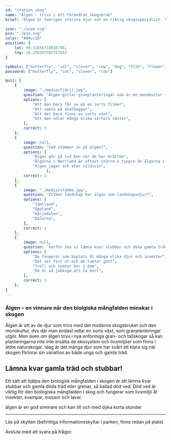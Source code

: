 ```yaml
---
id: "station_skog"
name: "Älgen - trivs i ett förändrat skogsbruk"
brief: "Älgen är Sveriges största djur och en riktig skogsspecialist. Visste du att älgen har ett väl utvecklat luktsinne men ser ganska dåligt?"

icon: "./icon.svg"
pin: "./pin.svg"
color: "#84cc16"
position: {
    lat: 59.32856718038798,
    lng: 18.106597592787843
}

symbols: ["butterfly", "cat", "clover", "cow", "dog", "fish", "flower", "fox", "frog"]
password: ["butterfly", "cat", "clover", "cow"]

quiz: [
    {
        image: "./media/fjäril.jpg",
        question: "Älgen gillar granplanteringar som är en monokultur - vad innebär det?",
        options: [
            "Att man bara får se på en sorts filmer",
            "Att samla på skalbaggar",
            "Att det bara finns en sorts växt",
            "Att man odlar många olika sorters växter",
        ],
        correct: 3
    },
    {
        image: null,
        question: "Vad stämmer in på älgen?",
        options: [
            "Älgar går på två ben när de har bråttom",
            "Älgarna i Norrland är oftast större o tyngre än älgarna i södra Sverige",
            "Älgen jagar och äter vildsvin",
                  ],
        correct: 2
    },
    {
        image: "./media/stubbe.jpg",
        question: "Vilket landskap har älgen som landskapsdjur?",
        options: [
            "Jämtland",
            "Uppland",
            "Härjedalen",
            "Dalarna",
        ],
        correct: 1
    },
    {
        image: null,
        question: "Varför ska vi lämna kvar stubbar och döda gamla träd när vi avverkar skog?",
        options: [
            "De fungerar som boplats åt många olika djur och insekter",
            "Det ser fint ut och de luktar gott",
            "Troll och tomtar bor i dem",
            "De är så jobbiga att ta bort",
        ],
        correct: 1
    },
]
---
```


### Älgen – en vinnare när den biolgiska mångfalden minskar i skogen

Älgen är ett av de djur som trivs med det moderna skogsbruket och den monokultur, dvs där man endast odlar en sorts växt, som granplanteringar utgör. Men även om älgen trivs i nya enformiga gran- och tallskogar så kan planteringarna inte inte ersätta de ekosystem och livsmiljöer som finns i äldre naturskogar. Idag är det många djur som har svårt att klara sig när skogen förlorar sin variation av både unga och gamla träd. 

## Lämna kvar gamla träd och stubbar!

Ett sätt att hjälpa den biologisk mångfalden i skogen är att lämna kvar stubbar och gamla döda träd eller grenar, så kallad död ved. Död ved är viktig för den biologiska mångfalden i skog och fungerar som livsmiljö åt insekter, svampar, mossor och lavar.


älgen är en god simmare och kan till och med dyka korta stunder

------


Läs på skylten (befintliga informationsskyltar i parken, finns redan på plats)

Avsluta med att svara på frågor.
